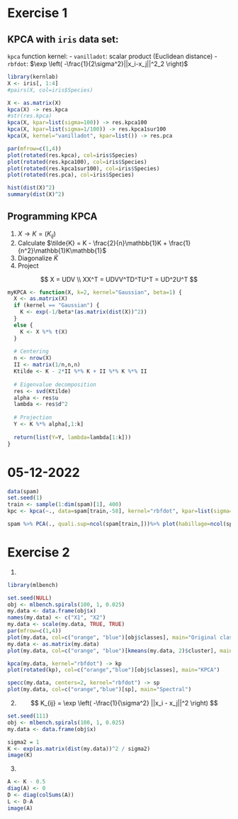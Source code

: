 # Exercise 1

## KPCA with `iris` data set:

`kpca` function kernel:
- `vanilladot`: scalar product (Euclidean distance)
- `rbfdot`: $\exp \left( -\frac{1}{2\sigma^2}||x_i-x_j||^2_2 \right)$

```r
library(kernlab)
X <- iris[, 1:4]
#pairs(X, col=iris$Species)

X <- as.matrix(X)
kpca(X) -> res.kpca
#str(res.kpca)
kpca(X, kpar=list(sigma=100)) -> res.kpca100
kpca(X, kpar=list(sigma=1/100)) -> res.kpca1sur100
kpca(X, kernel="vanilladot", kpar=list()) -> res.pca

par(mfrow=c(1,4))
plot(rotated(res.kpca), col=iris$Species)
plot(rotated(res.kpca100), col=iris$Species)
plot(rotated(res.kpca1sur100), col=iris$Species)
plot(rotated(res.pca), col=iris$Species)

hist(dist(X)^2)
summary(dist(X)^2)
```

## Programming KPCA

1. $X \rightarrow K=(K_{ij})$
2. Calculate $\tilde{K} = K - \frac{2}{n}\mathbb{1}K + \frac{1}{n^2}\mathbb{1}K\mathbb{1}$
3. Diagonalize $\tilde{K}$
4. Project

$$
X = UDV \\
XX^T = UDVV^TD^TU^T = UD^2U^T
$$

```r
myKPCA <- function(X, k=2, kernel="Gaussian", beta=1) {
  X <- as.matrix(X)
  if (kernel == "Gaussian") {
    K <- exp(-1/beta*(as.matrix(dist(X))^2))
  }
  else {
    K <- X %*% t(X)
  }
  
  # Centering
  n <- nrow(X)
  II <- matrix(1/n,n,n)
  Ktilde <- K - 2*II %*% K + II %*% K %*% II
  
  # Eigenvalue decomposition
  res <- svd(Ktilde)
  alpha <- res$u
  lambda <- res$d^2
  
  # Projection
  Y <- K %*% alpha[,1:k]
  
  return(list(Y=Y, lambda=lambda[1:k]))
}
```

# 05-12-2022

```r
data(spam)
set.seed(1)
train <- sample(1:dim(spam)[1], 400)
kpc <- kpca(~., data=spam[train,-58], kernel="rbfdot", kpar=list(sigma=1/1000), features=2)

spam %>% PCA(., quali.sup=ncol(spam[train,]))%>% plot(habillage=ncol(spam[train,]), choix="ind")
```

# Exercise 2

1.
```r
library(mlbench)

set.seed(NULL)
obj <- mlbench.spirals(100, 1, 0.025)
my.data <- data.frame(obj$x)
names(my.data) <- c("X1", "X2")
my.data <- scale(my.data, TRUE, TRUE)
par(mfrow=c(1,4))
plot(my.data, col=c("orange", "blue")[obj$classes], main="Original classes")
my.data <- as.matrix(my.data)
plot(my.data, col=c("orange", "blue")[kmeans(my.data, 2)$cluster], main="kmeans")

kpca(my.data, kernel="rbfdot") -> kp
plot(rotated(kp), col=c("orange","blue")[obj$classes], main="KPCA")

specc(my.data, centers=2, kernel="rbfdot") -> sp
plot(my.data, col=c("orange","blue")[sp], main="Spectral")
```

2.
$$
K_{ij} =  \exp \left( -\frac{1}{\sigma^2} ||x_i - x_j||^2 \right)
$$
```r
set.seed(111)
obj <- mlbench.spirals(100, 1, 0.025)
my.data <- data.frame(obj$x)

sigma2 = 1
K <- exp(as.matrix(dist(my.data))^2 / sigma2)
image(K)
```

3.
```r
A <- K - 0.5
diag(A) <- 0
D <- diag(colSums(A))
L <- D-A
image(A)
```


